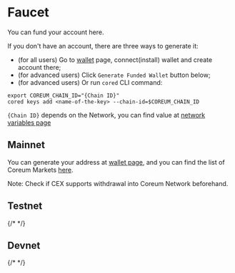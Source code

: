 # Faucet

You can fund your account here.

If you don't have an account, there are three ways to generate it:

-   (for all users) Go to [wallet](wallet.md) page, connect(install) wallet and create account
    there;
-   (for advanced users) Click `Generate Funded Wallet` button below;
-   (for advanced users) Or run `cored` CLI command:

```
export COREUM_CHAIN_ID="{Chain ID}"
cored keys add <name-of-the-key> --chain-id=$COREUM_CHAIN_ID
```

`{Chain ID}` depends on the Network, you can find value at
[network variables page](../tutorials/network-variables.md)

## Mainnet

You can generate your address at [wallet page](./wallet.md), and you can find the list of Coreum
Markets [here](https://coinmarketcap.com/currencies/coreum/markets/).

Note: Check if CEX supports withdrawal into Coreum Network beforehand.

## Testnet

{/* <Faucet chainId="coreum-testnet-1"/> */}

## Devnet

{/* <Faucet chainId="coreum-devnet-1"/> */}
